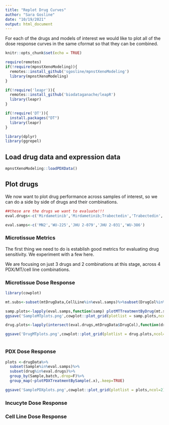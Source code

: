 ```yaml
---
title: "Replot Drug Curves"
author: "Sara Gosline"
date: "10/19/2021"
output: html_document
---
```


For each of the drugs and models of interest we would like to plot all of the dose response curves in the same cformat so that they can be combined.

```r
knitr::opts_chunk$set(echo = TRUE)

require(remotes)
if(!require(mpnstXenoModeling)){
  remotes::install_github('sgosline/mpnstXenoModeling')
  library(mpnstXenoModeling)
}

if(!require('leapr')){
  remotes::install_github('biodataganache/leapR')
  library(leapr)
}

if(!require('DT')){
  install.packages("DT")
  library(leapr)
}

library(dplyr)
library(ggrepel)
```


## Load drug data and expression data
```r
mpnstXenoModeling::loadPDXData()


```

## Plot drugs

We now want to plot drug performance across samples of interest, so we can do a side by side of drugs and their combinations.

```r

##these are the drugs we want to evaluate!!!
eval.drugs<-c('Mirdametinib','Mirdametinib;Trabectedin','Trabectedin','Olaparib','Olaparib;Trabectedin','mirdametinib','mirdametinib+trabectedin','olaparib','trabectedin')

eval.samps<-c('MN2','WU-225','JHU 2-079','JHU 2-031','WU-386')

```
### Microtissue Metrics

The first thing we need to do is establish good metrics for evaluating drug sensitivity.  We experiment with a few here. 



We are focusing on just 3 drugs and 2 combinations at this stage, across 4 PDX/MT/cell line combinations.


### Microtissue Dose Response
```r
library(cowplot)

mt.subs<-subset(mtDrugData,CellLine%in%eval.samps)%>%subset(DrugCol%in%eval.drugs)

samp.plots<-lapply(eval.samps,function(samp) plotMTTreatmentByDrug(mt.subs,samp))
ggsave('SampleMTplots.png',cowplot::plot_grid(plotlist = samp.plots,ncol=2))

drug.plots<-lapply(intersect(eval.drugs,mtDrugData$DrugCol),function(drug) plotMTTreatmentBySample(mt.subs,drug))

ggsave('DrugMTplots.png',cowplot::plot_grid(plotlist = drug.plots,ncol=2))



```


### PDX Dose Response
```r


plots <-drugData%>%
  subset(Sample%in%eval.samps)%>%
  subset(drug%in%eval.drugs)%>%
  group_by(Sample,batch,.drop=F)%>%
  group_map(~plotPDXTreatmentBySample(.x),.keep=TRUE)

ggsave('SamplePDXplots.png',cowplot::plot_grid(plotlist = plots,ncol=2))

```

### Incucyte Dose Response

### Cell Line Dose Response